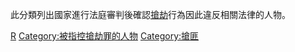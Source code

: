 {{Catnav|犯罪|犯罪相關人物|犯罪嫌疑人|在罪案中被指控的人物|依被判罪名劃分的人物}}
此分類列出國家進行法庭審判後確認[[搶劫|搶劫]]行為因此違反相關法律的人物。
[[Category:依被判罪名劃分的人物|R]]
[[Category:被指控搶劫罪的人物|Category:被指控搶劫罪的人物]]
[[Category:搶匪|Category:搶匪]]